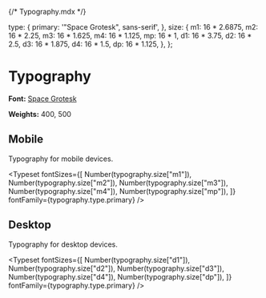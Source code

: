 {/* Typography.mdx */}


<Meta title="Typography" />

  type: {
    primary: '"Space Grotesk", sans-serif',
  },
  size: {
    m1: 16 * 2.6875,
    m2: 16 * 2.25,
    m3: 16 * 1.625,
    m4: 16 * 1.125,
    mp: 16 * 1,
    d1: 16 * 3.75,
    d2: 16 * 2.5,
    d3: 16 * 1.875,
    d4: 16 * 1.5,
    dp: 16 * 1.125,
  },
};


# Typography

**Font:** [Space Grotesk](https://floriankarsten.github.io/space-grotesk/)

**Weights:** 400, 500

## Mobile

Typography for mobile devices.

<Typeset
  fontSizes={[
    Number(typography.size["m1"]),
    Number(typography.size["m2"]),
    Number(typography.size["m3"]),
    Number(typography.size["m4"]),
    Number(typography.size["mp"]),
  ]}
  fontFamily={typography.type.primary}
/>

## Desktop

Typography for desktop devices.

<Typeset
  fontSizes={[
    Number(typography.size["d1"]),
    Number(typography.size["d2"]),
    Number(typography.size["d3"]),
    Number(typography.size["d4"]),
    Number(typography.size["dp"]),
  ]}
  fontFamily={typography.type.primary}
/>